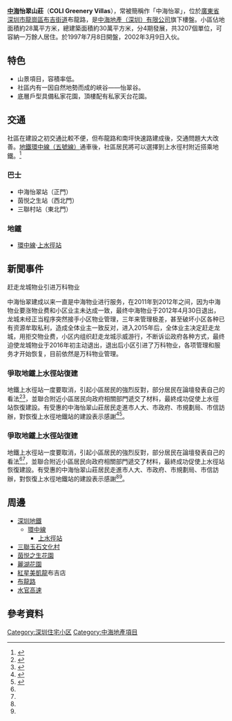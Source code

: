 '''[[中國海外發展|中海]]怡翠山莊'''（'''COLI Greenery Villas'''），常被簡稱作「中海怡翠」，位於[[廣東省|廣東省]][[深圳市|深圳市]][[龍崗區|龍崗區]][[布吉街道|布吉街道]]布龍路，是[[中國海外發展|中海地產（深圳）有限公司]]旗下樓盤。小區佔地面積約28萬平方米，總建築面積約30萬平方米，分4期發展，共3207個單位，可容納一万餘人居住。於1997年7月8日開盤，2002年3月9日入伙。

==特色==
*山景項目，容積率低。
*社區内有一因自然地勢而成的峽谷——怡翠谷。
*底層戶型具備私家花園，頂樓配有私家天台花園。

==交通==
社區在建設之初交通比較不便，但布龍路和南坪快速路建成後，交通問題大大改善。[[深圳地铁|地鐵]][[环中线|環中線（五號線）]]通車後，社區居民將可以選擇到上水徑村附近搭乘地鐵。<ref>{{Cite web |url=http://newhouse.sz.soufun.com/house/2810005146.htm |title=中海怡翠山庄-楼盘详情-深圳搜房网 |accessdate=2010-10-06 |archive-date=2010-03-07 |archive-url=https://web.archive.org/web/20100307192823/http://newhouse.sz.soufun.com/house/2810005146.htm |dead-url=no }}</ref>
===巴士===
* 中海怡翠站（正門）
* 茵悦之生站（西北門）
* 三聯村站（東北門）

===地鐵===
*[[環中線|環中線]]·[[上水徑站|上水徑站]]

== 新聞事件 ==
赶走龙城物业引进万科物业

中海怡翠建成以来一直是中海物业进行服务，在2011年到2012年之间，因为中海物业要涨物业费和小区业主未达成一致，最终中海物业于2012年4月30日退出，龙城未经正当程序突然接手小区物业管理，三年来管理极差，甚至破坏小区各种已有资源牟取私利，造成全体业主一致反对，进入2015年后，全体业主决定赶走龙城，用拒交物业费，小区内组织赶走龙城示威游行，不断诉讼政府各种方式，最终迫使龙城物业于2016年初主动退出，退出后小区引进了万科物业，各项管理和服务才开始恢复，目前依然是万科物业管理。

=== 爭取地鐵上水徑站復建 ===
{{main|上水徑站#歷史}}
地鐵上水徑站一度要取消，引起小區居民的強烈反對，部分居民在論壇發表自己的看法<ref name="#1">{{Cite web |url=http://szbbs.soufun.com/2810005146~-1~368/40146706_40146706.htm |title=就地铁5号线恢复上水径站再进一言！ |accessdate=2010-10-06 |archive-date=2009-11-20 |archive-url=https://web.archive.org/web/20091120101533/http://szbbs.soufun.com/2810005146~-1~368/40146706_40146706.htm |dead-url=no }}</ref><ref name="#2">{{Cite web |url=http://sz.focus.cn/msgview/50797/1/102371500.html |title=地铁5号线取消上水径站的理由难以成立！ |accessdate=2010-10-06 |archive-date=2011-07-07 |archive-url=https://web.archive.org/web/20110707031114/http://sz.focus.cn/msgview/50797/1/102371500.html |dead-url=no }}</ref>，並聯合附近小區居民向政府相關部門遞交了材料，最終成功促使上水徑站恢復建設。有受惠的中海怡翠山莊居民走進市人大、市政府、市規劃局、市信訪辦，對恢復上水徑地鐵站的建設表示感謝<ref name="#3">{{Cite web |url=http://sz.bendibao.com/news/200814/57747.htm |title=地铁5号线复建上水径站 |accessdate=2010-10-06 |archive-date=2011-07-07 |archive-url=https://web.archive.org/web/20110707223103/http://sz.bendibao.com/news/200814/57747.htm |dead-url=no }}</ref><ref name="#4">{{Cite web |url=http://sztqb.sznews.com/html/2008-01/07/content_19931.htm |title=顺应民意改规划民心工程赢民心 |accessdate=2010-10-06 |archive-date=2012-03-20 |archive-url=https://web.archive.org/web/20120320090709/http://sztqb.sznews.com/html/2008-01/07/content_19931.htm |dead-url=no }}</ref>。

===爭取地鐵上水徑站復建===
{{main|上水徑站#歷史}}
地鐵上水徑站一度要取消，引起小區居民的強烈反對，部分居民在論壇發表自己的看法<ref name="#1"/><ref name="#2"/>，並聯合附近小區居民向政府相關部門遞交了材料，最終成功促使上水徑站恢復建設。有受惠的中海怡翠山莊居民走進市人大、市政府、市規劃局、市信訪辦，對恢復上水徑地鐵站的建設表示感謝<ref name="#3"/><ref name="#4"/>。

==周邊==
*[[深圳地鐵|深圳地鐵]]
**[[環中線|環中線]]
***[[上水徑站|上水徑站]]
*[[三聯玉石文化村|三聯玉石文化村]]
*[[茵悦之生花園|茵悦之生花園]]
*[[麗湖花園|麗湖花園]]
*[[紅星美凱龍|紅星美凱龍]]布吉店
*[[布龍路|布龍路]]
*[[水官高速|水官高速]]

==參考資料==
{{Reflist}}

[[Category:深圳住宅小区|Category:深圳住宅小区]]
[[Category:中海地產項目|Category:中海地產項目]]